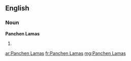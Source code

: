 ==English==

===Noun===
'''Panchen Lamas'''

# {{plural of|Panchen Lama}}

[[ar:Panchen Lamas]]
[[fr:Panchen Lamas]]
[[mg:Panchen Lamas]]